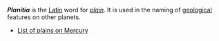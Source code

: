 '''''Planitia''''' is the [[Latin]] word for ''[[plain]]''. It is used in the naming of [[geology|geological]] features on other planets.

* [[List of plains on Mercury]]